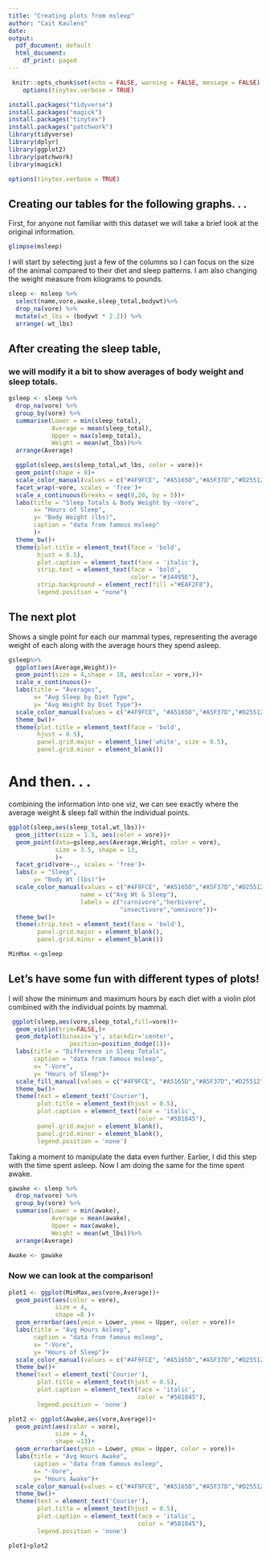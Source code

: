 ```yaml
---
title: "Creating plots from msleep"
author: "Cait Kaulens"
date: 
output:
  pdf_document: default
  html_document:
    df_print: paged
---
```


```r
 knitr::opts_chunk$set(echo = FALSE, warning = FALSE, message = FALSE)
    options(tinytex.verbose = TRUE)
```


```r
install.packages("tidyverse")
install.packages("magick")
install.packages("tinytex")
install.packages("patchwork")
library(tidyverse)
library(dplyr)
library(ggplot2)
library(patchwork)
library(magick)
```


```r
options(tinytex.verbose = TRUE)
```
\begin{center}
\textbf{\LARGE I am using the Mammals Sleep Dataset from Tidyverse to create some plots.}
\end{center}

\bigbreak

## Creating our tables for the following graphs. . .  

First, for anyone not familiar with this dataset we will take a brief look at the original information.  
  
  

```r
glimpse(msleep)
```
  
\bigbreak 
  
\textbf{Then,} I will start by selecting just a few of the columns so I can focus on the size of the animal compared to their diet and sleep patterns. I am also changing the weight measure from kilograms to pounds. 

```r
sleep <- msleep %>% 
  select(name,vore,awake,sleep_total,bodywt)%>% 
  drop_na(vore) %>% 
  mutate(wt_lbs = (bodywt * 2.2)) %>% 
  arrange(-wt_lbs)
```
 

## After creating the sleep table, 
### we will modify it a bit to show averages of body weight and sleep totals.

```r
gsleep <- sleep %>% 
  drop_na(vore) %>% 
  group_by(vore) %>% 
  summarise(Lower = min(sleep_total),
            Average = mean(sleep_total),
            Upper = max(sleep_total),
            Weight = mean(wt_lbs))%>% 
  arrange(Average)
```

  
\bigbreak 

\begin{center}
\textbf{\LARGE Let's get to the visualizations!}
\end{center}

\bigbreak

\begin{center}
The first plot will show Sleep Total and Body Weight by each kind of diet. 
\end{center}  

\bigbreak
 

```r
  ggplot(sleep,aes(sleep_total,wt_lbs, color = vore))+
  geom_point(shape = 8)+
  scale_color_manual(values = c("#4F9FCE", "#A5165D","#A5F37D","#D25512"))+
  facet_wrap(~vore, scales = 'free')+
  scale_x_continuous(breaks = seq(0,20, by = 5))+
  labs(title = "Sleep Totals & Body Weight by ~Vore",
       x= "Hours of Sleep",
       y= "Body Weight (lbs)",
       caption = "data from famous msleep"
       )+
  theme_bw()+
  theme(plot.title = element_text(face = 'bold',
        hjust = 0.5),
        plot.caption = element_text(face = 'italic'),
        strip.text = element_text(face = 'bold', 
                                  color = "#34495E"),
        strip.background = element_rect(fill ="#EAF2F8"),
        legend.position = "none")

```


\newpage
## The next plot 
Shows a single point for each our mammal types, representing the average weight of each along with the average hours they spend asleep.
 
\bigbreak

```r
gsleep%>% 
  ggplot(aes(Average,Weight))+
  geom_point(size = 4,shape = 18, aes(color = vore,))+
  scale_x_continuous()+
  labs(title = "Averages",
       x= "Avg Sleep by Diet Type",
       y= "Avg Weight by Diet Type")+
  scale_color_manual(values = c("#4F9FCE", "#A5165D","#A5F37D","#D25512"))+
  theme_bw()+
  theme(plot.title = element_text(face = 'bold',
        hjust = 0.5),
        panel.grid.major = element_line('white', size = 0.5),
        panel.grid.minor = element_blank())
```



\newpage
# And then. . .
combining the information into one viz, we can see exactly where the average weight & sleep fall within the individual points.
 
\bigbreak

```r
ggplot(sleep,aes(sleep_total,wt_lbs))+
  geom_jitter(size = 1.5, aes(color = vore))+
  geom_point(data=gsleep,aes(Average,Weight, color = vore),
             size = 3.5, shape = 13,
             )+
  facet_grid(vore~., scales = 'free')+
  labs(x = "Sleep",
       y= "Body Wt (lbs)")+
  scale_color_manual(values = c("#4F9FCE", "#A5165D","#A5F37D","#D25512"), 
                    name = c("Avg Wt & Sleep"),
                    labels = c("carnivore","herbivore",
                               "insectivore","omnivore"))+
  theme_bw()+
  theme(strip.text = element_text(face = 'bold'),
        panel.grid.major = element_blank(),
        panel.grid.minor = element_blank())
```

\newpage

\begin{center}
\textbf{\Large Looking at the variance of sleep totals by each diet type.}
\end{center}  
  
\bigbreak

```r
MinMax <-gsleep 
```
  
  

## Let's have some fun with different types of plots! 
I will show the minimum and maximum hours by each diet with a violin plot combined with the individual points by mammal.  

\bigbreak

```r
 ggplot(sleep,aes(vore,sleep_total,fill=vore))+
  geom_violin(trim=FALSE,)+
  geom_dotplot(binaxis='y', stackdir='center',
                 position=position_dodge(1))+
  labs(title = "Difference in Sleep Totals",
       caption = "data from famous msleep",
       x= "-Vore",
       y= "Hours of Sleep")+
  scale_fill_manual(values = c("#4F9FCE", "#A5165D","#A5F37D","#D25512"))+
  theme_bw()+
  theme(text = element_text('Courier'),
        plot.title = element_text(hjust = 0.5),
        plot.caption = element_text(face = 'italic',
                                    color = "#581845"),
        panel.grid.major = element_blank(),
        panel.grid.minor = element_blank(),
        legend.position = 'none')
```

\bigbreak

\begin{center}
\textbf{\Large Let's see the average hours asleep and average hours awake side-by-side using patchwork.}
\end{center}  

\bigbreak

Taking a moment to manipulate the data even further. Earlier, I did this step with the time spent asleep. Now I am doing the same for the time spent awake.  

```r
gawake <- sleep %>% 
  drop_na(vore) %>% 
  group_by(vore) %>% 
  summarise(Lower = min(awake),
            Average = mean(awake),
            Upper = max(awake),
            Weight = mean(wt_lbs))%>% 
  arrange(Average)
```


```r
Awake <- gawake
```
  
  
### Now we can look at the comparison!  


```r
plot1 <- ggplot(MinMax,aes(vore,Average))+
  geom_point(aes(color = vore),
             size = 4,
             shape =8 )+
  geom_errorbar(aes(ymin = Lower, ymax = Upper, color = vore))+
  labs(title = "Avg Hours Asleep",
       caption = "data from famous msleep",
       x= "-Vore",
       y= "Hours of Sleep")+
  scale_color_manual(values = c("#4F9FCE", "#A5165D","#A5F37D","#D25512"))+
  theme_bw()+
  theme(text = element_text('Courier'),
        plot.title = element_text(hjust = 0.5),
        plot.caption = element_text(face = 'italic',
                                    color = "#581845"),
        legend.position = 'none')

plot2 <- ggplot(Awake,aes(vore,Average))+
  geom_point(aes(color = vore),
             size = 4,
             shape =13)+
  geom_errorbar(aes(ymin = Lower, ymax = Upper, color = vore))+
  labs(title = "Avg Hours Awake",
       caption = "data from famous msleep",
       x= "-Vore",
       y= "Hours Awake")+
  scale_color_manual(values = c("#4F9FCE", "#A5165D","#A5F37D","#D25512"))+
  theme_bw()+
  theme(text = element_text('Courier'),
        plot.title = element_text(hjust = 0.5),
        plot.caption = element_text(face = 'italic',
                                    color = "#581845"),
        legend.position = 'none')
```

\bigbreak

```r
plot1+plot2
```

